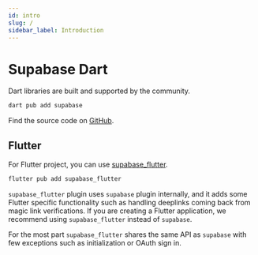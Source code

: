 ```yaml
---
id: intro
slug: /
sidebar_label: Introduction
---
```


# Supabase Dart

Dart libraries are built and supported by the community.

```bash
dart pub add supabase
```

Find the source code on [GitHub](https://github.com/supabase/supabase-dart).

## Flutter

For Flutter project, you can use [supabase_flutter](https://github.com/supabase/supabase-flutter).

```bash
flutter pub add supabase_flutter
```

`supabase_flutter` plugin uses `supabase` plugin internally, and it adds some Flutter specific functionality such as handling deeplinks coming back from magic link verifications.
If you are creating a Flutter application, we recommend using `supabase_flutter` instead of `supabase`.

For the most part `supabase_flutter` shares the same API as `supabase` with few exceptions such as initialization or OAuth sign in.
